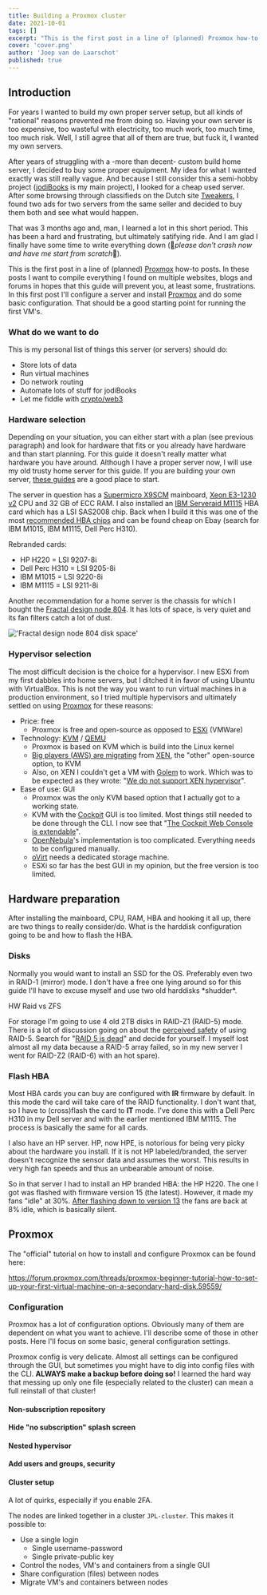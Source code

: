 ```yaml
---
title: Building a Proxmox cluster
date: 2021-10-01
tags: []
excerpt: "This is the first post in a line of (planned) Proxmox how-to posts. In this first post I'll configure a server and install Proxmox and do some basic configuration."
cover: 'cover.png'
author: 'Joep van de Laarschot'
published: true
---
```


## Introduction

For years I wanted to build my own proper server setup, but all kinds of "rational" reasons prevented me from doing so. Having your own server is too expensive, too wasteful with electricity, too much work, too much time, too much risk. Well, I still agree that all of them are true, but fuck it, I wanted my own servers.

After years of struggling with a -more than decent- custom build home server, I decided to buy some proper equipment. My idea for what I wanted exactly was still really vague. And because I still consider this a semi-hobby project ([jodiBooks](https://jodibooks.com) is my main project), I looked for a cheap used server. After some browsing through classifieds on the Dutch site [Tweakers](https://tweakers.net/servers/aanbod/), I found two ads for two servers from the same seller and decided to buy them both and see what would happen.

That was 3 months ago and, man, I learned a lot in this short period. This has been a hard and frustrating, but ultimately satifying ride. And I am glad I finally have some time to write everything down (🤞*please don't crash now and have me start from scratch*🤞).

This is the first post in a line of (planned) [Proxmox](https://www.proxmox.com) how-to posts. In these posts I want to compile everything I found on multiple websites, blogs and forums in hopes that this guide will prevent you, at least some, frustrations. In this first post I'll configure a server and install [Proxmox](https://www.proxmox.com) and do some basic configuration. That should be a good starting point for running the first VM's.

### What do we want to do

This is my personal list of things this server (or servers) should do:

* Store lots of data
* Run virtual machines
* Do network routing
* Automate lots of stuff for jodiBooks
* Let me fiddle with [crypto/web3](https://www.freecodecamp.org/news/what-is-web3/)

### Hardware selection

Depending on your situation, you can either start with a plan (see previous paragraph) and look for hardware that fits or you already have hardware and than start planning. For this guide it doesn't really matter what hardware you have around. Although I have a proper server now, I will use my old trusty home server for this guide. If you are building your own server, [these guides](https://www.servethehome.com/buyers-guides/) are a good place to start.

The server in question has a [Supermicro X9SCM](https://www.supermicro.com/products/motherboard/xeon/c202_c204/x9scm-f.cfm) mainboard, [Xeon E3-1230 v2](https://ark.intel.com/content/www/us/en/ark/products/65732/intel-xeon-processor-e3-1230-v2-8m-cache-3-30-ghz.html) CPU and 32 GB of ECC RAM. I also installed an [IBM Serveraid M1115](https://www.amazon.com/IBM-Serveraid-Controller-System-81Y4448/dp/B007V8S0D8) HBA card which has a LSI SAS2008 chip. Back when I build it this was one of the most [recommended HBA chips](https://www.servethehome.com/buyers-guides/top-hardware-components-freenas-nas-servers/top-picks-freenas-hbas/) and can be found cheap on Ebay (search for IBM M1015, IBM M1115, Dell Perc H310).

<Alert type='info'>
    Rebranded cards:

* HP H220 = LSI 9207-8i
* Dell Perc H310 = LSI 9205-8i
* IBM M1015 = LSI 9220-8i
* IBM M1115 = LSI 9211-8i

</Alert>

Another recommendation for a home server is the chassis for which I bought the [Fractal design node 804](https://www.amazon.com/Fractal-Design-Node-Case-Computer/dp/B00JBBH93K). It has lots of space, is very quiet and its fan filters catch a lot of dust.


!['Fractal design node 804 disk space'](fractal-design-disks.jpg)

### Hypervisor selection

The most difficult decision is the choice for a hypervisor. I new ESXi from my first dabbles into home servers, but I ditched it in favor of using Ubuntu with VirtualBox. This is not the way you want to run virtual machines in a production environment, so I tried multiple hypervisors and ultimately settled on using [Proxmox](https://www.proxmox.com) for these reasons:

* Price: free
    * Proxmox is free and open-source as opposed to [ESXi](https://www.vmware.com/products/esxi-and-esx.html) (VMWare)
* Technology: [KVM](https://en.wikipedia.org/wiki/Kernel-based_Virtual_Machine) / [QEMU](https://en.wikipedia.org/wiki/QEMU)
    * Proxmox is based on KVM which is build into the Linux kernel
    * [Big players (AWS) are migrating](https://www.freecodecamp.org/news/aws-just-announced-a-move-from-xen-towards-kvm-so-what-is-kvm/) from [XEN](https://xenproject.org/), the "other" open-source option, to KVM
    * Also, on XEN I couldn't get a VM with [Golem]() to work. Which was to be expected as they wrote: "[We do not support XEN hypervisor](https://handbook.golem.network/troubleshooting/provider-troubleshooting)".
* Ease of use: GUI
    * Proxmox was the only KVM based option that I actually got to a working state.
    * KVM with the [Cockpit](https://cockpit-project.org/) GUI is too limited. Most things still needed to be done through the CLI. I now see that "[The Cockpit Web Console is extendable](https://cockpit-project.org/applications.html)".
    * [OpenNebula](https://opennebula.io/)'s implementation is too complicated. Everything needs to be configured manually.
    * [oVirt](https://ovirt.org/) needs a dedicated storage machine.
    * ESXi so far has the best GUI in my opinion, but the free version is too limited.

## Hardware preparation

After installing the mainboard, CPU, RAM, HBA and hooking it all up, there are two things to really consider/do. What is the harddisk configuration going to be and how to flash the HBA.

### Disks

Normally you would want to install an SSD for the OS. Preferably even two in RAID-1 (mirror) mode. I don't have a free one lying around so for this guide I'll have to excuse myself and use two old harddisks \*shudder\*.

HW Raid vs ZFS

For storage I'm going to use 4 old 2TB disks in RAID-Z1 (RAID-5) mode. There is a lot of discussion going on about the [perceived safety](https://www.digistor.com.au/the-latest/Whether-RAID-5-is-still-safe-in-2019/) of using RAID-5. Search for "[RAID 5 is dead](https://search.brave.com/search?q=raid%205%20is%20dead)" and decide for yourself. I myself lost almost all my data because a RAID-5 array failed, so in my new server I went for RAID-Z2 (RAID-6) with an hot spare).

### Flash HBA

Most HBA cards you can buy are configured with **IR** firmware by default. In this mode the card will take care of the RAID functionality. I don't want that, so I have to (cross)flash the card to **IT** mode. I've done this with a Dell Perc H310 in my Dell server and with the earlier mentioned IBM M1115. The process is basically the same for all cards.

<Alert type='warning'>
I also have an HP server. HP, now HPE, is notorious for being very picky about the hardware you install. If it is not HP labeled/branded, the server doesn't recognize the sensor data and assumes the worst. This results in very high fan speeds and thus an unbearable amount of noise.

So in that server I had to install an HP branded HBA: the HP H220. The one I got was flashed with firmware version 15 (the latest). However, it made my fans "idle" at 30%. [After flashing down to version 13](https://www.reddit.com/r/homelab/comments/evg5in/howto_fix_loud_hp_server_fans_with_an_hp_h220_hba/) the fans are back at 8% idle, which is basically silent.
</Alert>

## Proxmox

<Alert type='info'>
The "official" tutorial on how to install and configure Proxmox can be found here:

<https://forum.proxmox.com/threads/proxmox-beginner-tutorial-how-to-set-up-your-first-virtual-machine-on-a-secondary-hard-disk.59559/>

</Alert>

### Configuration

Proxmox has a lot of configuration options. Obviously many of them are dependent on what you want to achieve. I'll describe some of those in other posts. Here I'll focus on some basic, general configuration settings.

<Alert type='warning'>
    Proxmox config is very delicate. Almost all settings can be configured through the GUI, but sometimes you might have to dig into config files with the CLI. <strong>ALWAYS make a backup before doing so!</strong> I learned the hard way that messing up only one file (especially related to the cluster) can mean a full reinstall of that cluster!
</Alert>

#### Non-subscription repository

#### Hide "no subscription" splash screen

#### Nested hypervisor

#### Add users and groups, security

#### Cluster setup

A lot of quirks, especially if you enable 2FA.

The nodes are linked together in a cluster `JPL-cluster`. This makes it possible to:

* Use a single login
    * Single username-password
    * Single private-public key
* Control the nodes, VM's and containers from a single GUI
* Share configuration (files) between nodes
* Migrate VM's and containers between nodes

